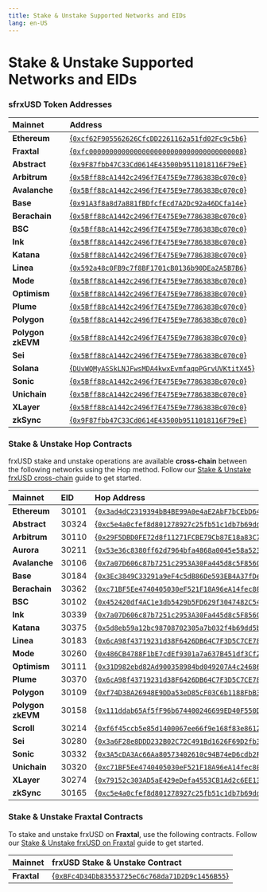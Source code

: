 ```yaml
---
title: Stake & Unstake Supported Networks and EIDs
lang: en-US
---
```


# Stake & Unstake Supported Networks and EIDs

### sfrxUSD Token Addresses

| **Mainnet**       | **Address**                                                                                                                                      |
| :---------------- | :----------------------------------------------------------------------------------------------------------------------------------------------- |
| **Ethereum**      | [{<code>0xcf62F905562626CfcDD2261162a51fd02Fc9c5b6</code>}](https://etherscan.io/address/0xcf62F905562626CfcDD2261162a51fd02Fc9c5b6)             |
| **Fraxtal**       | [{<code>0xfc00000000000000000000000000000000000008</code>}](https://fraxscan.com/address/0xfc00000000000000000000000000000000000008)             |
| **Abstract**      | [{<code>0x9F87fbb47C33Cd0614E43500b9511018116F79eE</code>}](https://explorer.mainnet.abs.xyz/address/0x9F87fbb47C33Cd0614E43500b9511018116F79eE) |
| **Arbitrum**      | [{<code>0x5Bff88cA1442c2496f7E475E9e7786383Bc070c0</code>}](https://arbiscan.io/address/0x5Bff88cA1442c2496f7E475E9e7786383Bc070c0)              |
| **Avalanche**     | [{<code>0x5Bff88cA1442c2496f7E475E9e7786383Bc070c0</code>}](https://snowtrace.io/address/0x5Bff88cA1442c2496f7E475E9e7786383Bc070c0)             |
| **Base**          | [{<code>0x91A3f8a8d7a881fBDfcfEcd7A2Dc92a46DCfa14e</code>}](https://basescan.org/address/0x91A3f8a8d7a881fBDfcfEcd7A2Dc92a46DCfa14e)             |
| **Berachain**     | [{<code>0x5Bff88cA1442c2496f7E475E9e7786383Bc070c0</code>}](https://berascan.com/address/0x5Bff88cA1442c2496f7E475E9e7786383Bc070c0)             |
| **BSC**           | [{<code>0x5Bff88cA1442c2496f7E475E9e7786383Bc070c0</code>}](https://bscscan.com/address/0x5Bff88cA1442c2496f7E475E9e7786383Bc070c0)              |
| **Ink**           | [{<code>0x5Bff88cA1442c2496f7E475E9e7786383Bc070c0</code>}](https://explorer.inkonchain.com/address/0x5Bff88cA1442c2496f7E475E9e7786383Bc070c0)  |
| **Katana**        | [{<code>0x5Bff88cA1442c2496f7E475E9e7786383Bc070c0</code>}](https://katanascan.com/address/0x5Bff88cA1442c2496f7E475E9e7786383Bc070c0)           |
| **Linea**         | [{<code>0x592a48c0FB9c7f8BF1701cB0136b90DEa2A5B7B6</code>}](https://lineascan.build/address/0x592a48c0FB9c7f8BF1701cB0136b90DEa2A5B7B6)          |
| **Mode**          | [{<code>0x5Bff88cA1442c2496f7E475E9e7786383Bc070c0</code>}](https://explorer.mode.network/address/0x5Bff88cA1442c2496f7E475E9e7786383Bc070c0)    |
| **Optimism**      | [{<code>0x5Bff88cA1442c2496f7E475E9e7786383Bc070c0</code>}](https://optimistic.etherscan.io/address/0x5Bff88cA1442c2496f7E475E9e7786383Bc070c0)  |
| **Plume**         | [{<code>0x5Bff88cA1442c2496f7E475E9e7786383Bc070c0</code>}](https://explorer.plume.org/address/0x5Bff88cA1442c2496f7E475E9e7786383Bc070c0)       |
| **Polygon**       | [{<code>0x5Bff88cA1442c2496f7E475E9e7786383Bc070c0</code>}](https://polygonscan.com/address/0x5Bff88cA1442c2496f7E475E9e7786383Bc070c0)          |
| **Polygon zkEVM** | [{<code>0x5Bff88cA1442c2496f7E475E9e7786383Bc070c0</code>}](https://zkevm.polygonscan.com/address/0x5Bff88cA1442c2496f7E475E9e7786383Bc070c0)    |
| **Sei**           | [{<code>0x5Bff88cA1442c2496f7E475E9e7786383Bc070c0</code>}](https://seitrace.com/token/0x5Bff88cA1442c2496f7E475E9e7786383Bc070c0)               |
| **Solana**        | [{<code>DUvWQMyASSkLNJFwsMDA4kwxEvmfaqpPGrvUVKtitX45</code>}](https://solscan.io/account/DUvWQMyASSkLNJFwsMDA4kwxEvmfaqpPGrvUVKtitX45)           |
| **Sonic**         | [{<code>0x5Bff88cA1442c2496f7E475E9e7786383Bc070c0</code>}](https://sonicscan.org/address/0x5Bff88cA1442c2496f7E475E9e7786383Bc070c0)            |
| **Unichain**      | [{<code>0x5Bff88cA1442c2496f7E475E9e7786383Bc070c0</code>}](https://unichain.blockscout.com/address/0x5Bff88cA1442c2496f7E475E9e7786383Bc070c0)  |
| **XLayer**        | [{<code>0x5Bff88cA1442c2496f7E475E9e7786383Bc070c0</code>}](https://www.oklink.com/x-layer/address/0x5Bff88cA1442c2496f7E475E9e7786383Bc070c0)   |
| **zkSync**        | [{<code>0x9F87fbb47C33Cd0614E43500b9511018116F79eE</code>}](https://explorer.zksync.io/address/0x9F87fbb47C33Cd0614E43500b9511018116F79eE)       |

### Stake & Unstake Hop Contracts

frxUSD stake and unstake operations are available **cross-chain** between the following networks using the Hop method. Follow our [Stake & Unstake frxUSD cross-chain](/frxusd/stake-and-unstake-quickstart-cross-chain) guide to get started.

| **Mainnet**       | **EID** | **Hop Address**                                                                                                                                  |
| :---------------- | :------ | :----------------------------------------------------------------------------------------------------------------------------------------------- |
| **Ethereum**      | 30101   | [{<code>0x3ad4dC2319394bB4BE99A0e4aE2AbF7bCEbD648E</code>}](https://etherscan.io/address/0x3ad4dC2319394bB4BE99A0e4aE2AbF7bCEbD648E)             |
| **Abstract**      | 30324   | [{<code>0xc5e4a0cfef8d801278927c25fb51c1db7b69ddfb</code>}](https://explorer.mainnet.abs.xyz/address/0xc5e4a0cfef8d801278927c25fb51c1db7b69ddfb) |
| **Arbitrum**      | 30110   | [{<code>0x29F5DBD0FE72d8f11271FCBE79Cb87E18a83C70A</code>}](https://arbiscan.io/address/0x29F5DBD0FE72d8f11271FCBE79Cb87E18a83C70A)              |
| **Aurora**        | 30211   | [{<code>0x53e36c8380ff62d7964bfa4868a0045e58a52344</code>}](https://aurorascan.dev/address/0x53e36c8380ff62d7964bfa4868a0045e58a52344)           |
| **Avalanche**     | 30106   | [{<code>0x7a07D606c87b7251c2953A30Fa445d8c5F856C7A</code>}](https://snowtrace.io/address/0x7a07D606c87b7251c2953A30Fa445d8c5F856C7A)             |
| **Base**          | 30184   | [{<code>0x3Ec3849C33291a9eF4c5dB86De593EB4A37fDe45</code>}](https://basescan.org/address/0x3Ec3849C33291a9eF4c5dB86De593EB4A37fDe45)             |
| **Berachain**     | 30362   | [{<code>0xc71BF5Ee4740405030eF521F18A96eA14fec802D</code>}](https://berascan.com/address/0xc71BF5Ee4740405030eF521F18A96eA14fec802D)             |
| **BSC**           | 30102   | [{<code>0x452420df4AC1e3db5429b5FD629f3047482C543C</code>}](https://bscscan.com/address/0x452420df4AC1e3db5429b5FD629f3047482C543C)              |
| **Ink**           | 30339   | [{<code>0x7a07D606c87b7251c2953A30Fa445d8c5F856C7A</code>}](https://explorer.inkonchain.com/address/0x7a07D606c87b7251c2953A30Fa445d8c5F856C7A)  |
| **Katana**        | 30375   | [{<code>0x5d8eb59a12bc98708702305a7b032f4b69dd5b5c</code>}](https://katanascan.com/address/0x5d8eb59a12bc98708702305a7b032f4b69dd5b5c)           |
| **Linea**         | 30183   | [{<code>0x6cA98f43719231d38F6426DB64C7F3D5C7CE7876</code>}](https://lineascan.build/address/0x6cA98f43719231d38F6426DB64C7F3D5C7CE7876)          |
| **Mode**          | 30260   | [{<code>0x486CB4788F1bE7cdEf9301a7a637B451df3Cf262</code>}](https://explorer.mode.network/address/0x486CB4788F1bE7cdEf9301a7a637B451df3Cf262)    |
| **Optimism**      | 30111   | [{<code>0x31D982ebd82Ad900358984bd049207A4c2468640</code>}](https://optimistic.etherscan.io/address/0x31D982ebd82Ad900358984bd049207A4c2468640)  |
| **Plume**         | 30370   | [{<code>0x6cA98f43719231d38F6426DB64C7F3D5C7CE7876</code>}](https://explorer.plume.org/address/0x6cA98f43719231d38F6426DB64C7F3D5C7CE7876)       |
| **Polygon**       | 30109   | [{<code>0xf74D38A26948E9DDa53eD85cF03C6b1188FbB30C</code>}](https://polygonscan.com/address/0xf74D38A26948E9DDa53eD85cF03C6b1188FbB30C)          |
| **Polygon zkEVM** | 30158   | [{<code>0x111ddab65Af5fF96b674400246699ED40F550De1</code>}](https://zkevm.polygonscan.com/address/0x111ddab65Af5fF96b674400246699ED40F550De1)    |
| **Scroll**        | 30214   | [{<code>0xf6f45ccb5e85d1400067ee66f9e168f83e86124e</code>}](https://scrollscan.com/address/0xf6f45ccb5e85d1400067ee66f9e168f83e86124e)           |
| **Sei**           | 30280   | [{<code>0x3a6F28e8DDD232B02C72C491Bd1626F69D2fb329</code>}](https://seitrace.com/token/0x3a6F28e8DDD232B02C72C491Bd1626F69D2fb329)               |
| **Sonic**         | 30332   | [{<code>0x3A5cDA3Ac66Aa80573402610c94B74eD6cdb2F23</code>}](https://sonicscan.org/address/0x3A5cDA3Ac66Aa80573402610c94B74eD6cdb2F23)            |
| **Unichain**      | 30320   | [{<code>0xc71BF5Ee4740405030eF521F18A96eA14fec802D</code>}](https://unichain.blockscout.com/address/0xc71BF5Ee4740405030eF521F18A96eA14fec802D)  |
| **XLayer**        | 30274   | [{<code>0x79152c303AD5aE429eDefa4553CB1Ad2c6EE1396</code>}](https://www.oklink.com/x-layer/address/0x79152c303AD5aE429eDefa4553CB1Ad2c6EE1396)   |
| **zkSync**        | 30165   | [{<code>0xc5e4a0cfef8d801278927c25fb51c1db7b69ddfb</code>}](https://explorer.zksync.io/address/0xc5e4a0cfef8d801278927c25fb51c1db7b69ddfb)       |

### Stake & Unstake Fraxtal Contracts

To stake and unstake frxUSD on **Fraxtal**, use the following contracts. Follow our [Stake & Unstake frxUSD on Fraxtal](/frxusd/stake-and-unstake-quickstart) guide to get started.

| **Mainnet** | **frxUSD Stake & Unstake Contract**                                                                                                  |
| :---------- | :----------------------------------------------------------------------------------------------------------------------------------- |
| **Fraxtal** | [{<code>0xBFc4D34Db83553725eC6c768da71D2D9c1456B55</code>}](https://fraxscan.com/address/0xBFc4D34Db83553725eC6c768da71D2D9c1456B55) |
